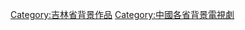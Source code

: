 {{中國行政區劃分類導航|背景電視劇}}

[[Category:吉林省背景作品|Category:吉林省背景作品]]
[[Category:中國各省背景電視劇|Category:中國各省背景電視劇]]
